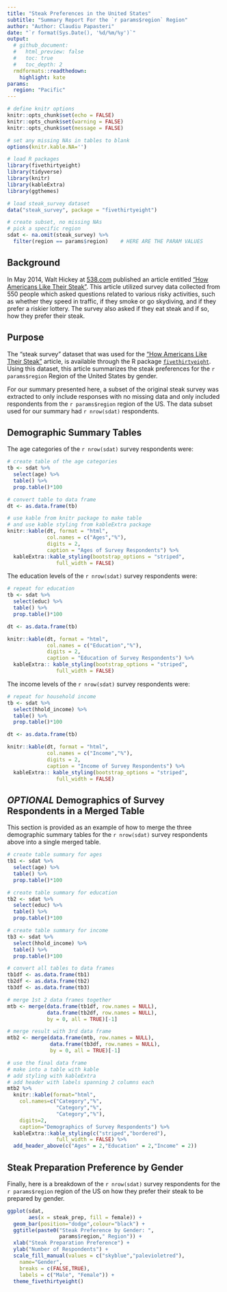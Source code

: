 ```yaml
---
title: "Steak Preferences in the United States"
subtitle: "Summary Report For the `r params$region` Region"
author: "Author: Claudiu Papasteri"
date: "`r format(Sys.Date(), '%d/%m/%y')`"
output:
  # github_document:
  #   html_preview: false
  #   toc: true
  #   toc_depth: 2
  rmdformats::readthedown:
    highlight: kate
params:
  region: "Pacific"
---
```


```r
# define knitr options
knitr::opts_chunk$set(echo = FALSE)
knitr::opts_chunk$set(warning = FALSE)
knitr::opts_chunk$set(message = FALSE)

# set any missing NAs in tables to blank
options(knitr.kable.NA='')

# load R packages
library(fivethirtyeight)
library(tidyverse)
library(knitr)
library(kableExtra)
library(ggthemes)

# load steak_survey dataset
data("steak_survey", package = "fivethirtyeight")

# create subset, no missing NAs
# pick a specific region
sdat <- na.omit(steak_survey) %>%
  filter(region == params$region)    # HERE ARE THE PARAM VALUES

```

## Background

In May 2014, Walt Hickey at [538.com](http://fivethirtyeight.com/) published an article entitled ["How Americans Like Their Steak"](https://fivethirtyeight.com/features/how-americans-like-their-steak/). This article utilized survey data collected from 550 people which asked questions related to various risky activities, such as whether they speed in traffic, if they smoke or go skydiving, and if they prefer a riskier lottery. The survey also asked if they eat steak and if so, how they prefer their steak.

## Purpose

The "steak survey" dataset that was used for the ["How Americans Like Their Steak"](https://fivethirtyeight.com/features/how-americans-like-their-steak/) article, is available through the R package [`fivethirtyeight`](https://cran.r-project.org/web/packages/fivethirtyeight/index.html). Using this dataset, this article summarizes the steak preferences for the `r params$region` Region of the United States by gender. 

For our summary presented here, a subset of the original steak survey was extracted to only include responses with no missing data and only included respondents from the `r params$region` region of the US. The data subset used for our summary had `r nrow(sdat)` respondents.

## Demographic Summary Tables

The age categories of the `r nrow(sdat)` survey respondents were:

```r
# create table of the age categories
tb <- sdat %>% 
  select(age) %>%
  table() %>%
  prop.table()*100

# convert table to data frame
dt <- as.data.frame(tb)

# use kable from knitr package to make table
# and use kable styling from kableExtra package
knitr::kable(dt, format = "html",
             col.names = c("Ages","%"),
             digits = 2,
             caption = "Ages of Survey Respondents") %>%
  kableExtra::kable_styling(bootstrap_options = "striped",
                full_width = FALSE)
```

The education levels of the `r nrow(sdat)` survey respondents were:

```r
# repeat for education
tb <- sdat %>% 
  select(educ) %>%
  table() %>%
  prop.table()*100

dt <- as.data.frame(tb)

knitr::kable(dt, format = "html",
             col.names = c("Education","%"),
             digits = 2,
             caption = "Education of Survey Respondents") %>%
  kableExtra:: kable_styling(bootstrap_options = "striped",
                full_width = FALSE)
```

The income levels of the `r nrow(sdat)` survey respondents were:

```r
# repeat for household income
tb <- sdat %>% 
  select(hhold_income) %>%
  table() %>%
  prop.table()*100

dt <- as.data.frame(tb)

knitr::kable(dt, format = "html",
             col.names = c("Income","%"),
             digits = 2,
             caption = "Income of Survey Respondents") %>%
  kableExtra:: kable_styling(bootstrap_options = "striped",
                full_width = FALSE)
```

## _OPTIONAL_ Demographics of Survey Respondents in a Merged Table

This section is provided as an example of how to merge the three demographic summary tables for the `r nrow(sdat)` survey respondents above into a single merged table.

```r
# create table summary for ages
tb1 <- sdat %>% 
  select(age) %>%
  table() %>%
  prop.table()*100

# create table summary for education
tb2 <- sdat %>% 
  select(educ) %>%
  table() %>%
  prop.table()*100

# create table summary for income
tb3 <- sdat %>% 
  select(hhold_income) %>%
  table() %>%
  prop.table()*100

# convert all tables to data frames
tb1df <- as.data.frame(tb1) 
tb2df <- as.data.frame(tb2)
tb3df <- as.data.frame(tb3)

# merge 1st 2 data frames together
mtb <- merge(data.frame(tb1df, row.names = NULL),
             data.frame(tb2df, row.names = NULL),
             by = 0, all = TRUE)[-1]

# merge result with 3rd data frame
mtb2 <- merge(data.frame(mtb, row.names = NULL),
              data.frame(tb3df, row.names = NULL),
              by = 0, all = TRUE)[-1]

# use the final data frame
# make into a table with kable
# add styling with kableExtra
# add header with labels spanning 2 columns each
mtb2 %>%
  knitr::kable(format="html",
    col.names=c("Category","%",
                "Category","%",
                "Category","%"),
    digits=2,
    caption="Demographics of Survey Respondents") %>%
  kableExtra::kable_styling(c("striped","bordered"),
                full_width = FALSE) %>%
  add_header_above(c("Ages" = 2,"Education" = 2,"Income" = 2))
```

## Steak Preparation Preference by Gender

Finally, here is a breakdown of the `r nrow(sdat)` survey respondents for the `r params$region` region of the US on how they prefer their steak to be prepared by gender.

```r
ggplot(sdat, 
       aes(x = steak_prep, fill = female)) + 
  geom_bar(position="dodge",colour="black") +
  ggtitle(paste0("Steak Preference by Gender: ",
                 params$region," Region")) +
  xlab("Steak Preparation Preference") +
  ylab("Number of Respondents") +
  scale_fill_manual(values = c("skyblue","palevioletred"),
    name="Gender",
    breaks = c(FALSE,TRUE),
    labels = c("Male", "Female")) +
  theme_fivethirtyeight() 
```
